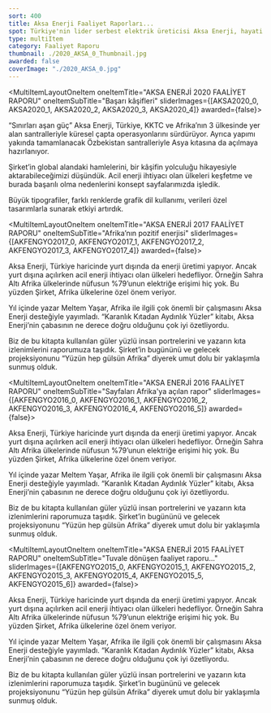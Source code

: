 ```yaml
---
sort: 400
title: Aksa Enerji Faaliyet Raporları...
spot: Türkiye'nin lider serbest elektrik üreticisi Aksa Enerji, hayati bir konuda faaliyet gösteriyor. Kurduğu santrallerle Türkiye ekonomisine değer katan <strong>Şirket'i dünyaya açıldığı bir zaman diliminde paydaşlarıyla buluşturmaya başladık.</strong> Büyük potansiyeli bulunan Aksa Enerji, faaliyet raporlarıyla da global şirket vizyonunu ortaya koymalıydı. Biz de bunu farklı yollarla yansıtmaya devam ediyoruz.
type: multiItem
category: Faaliyet Raporu
thumbnail: ./2020_AKSA_0_Thumbnail.jpg
awarded: false
coverImage: "./2020_AKSA_0.jpg"
---
```




<MultiItemLayoutOneItem oneItemTitle="AKSA ENERJİ 2020 FAALİYET RAPORU" oneItemSubTitle="Başarı kâşifleri" sliderImages={[AKSA2020_0, AKSA2020_1, AKSA2020_2, AKSA2020_3, AKSA2020_4]} awarded={false}>

“Sınırları aşan güç” Aksa Enerji, Türkiye, KKTC ve Afrika’nın 3 ülkesinde yer alan santralleriyle küresel çapta operasyonlarını sürdürüyor. Ayrıca yapımı yakında tamamlanacak Özbekistan santralleriyle Asya kıtasına da açılmaya hazırlanıyor.

Şirket’in global alandaki hamlelerini, bir kâşifin yolculuğu hikayesiyle aktarabileceğimizi düşündük. Acil enerji ihtiyacı olan ülkeleri keşfetme ve burada başarılı olma nedenlerini konsept sayfalarımızda işledik.

Büyük tipografiler, farklı renklerde grafik dil kullanımı, verileri özel tasarımlarla sunarak etkiyi artırdık.

</MultiItemLayoutOneItem>


<MultiItemLayoutOneItem oneItemTitle="AKSA ENERJİ 2017 FAALİYET RAPORU" oneItemSubTitle="Afrika’nın pozitif enerjisi" sliderImages={[AKFENGYO2017_0, AKFENGYO2017_1, AKFENGYO2017_2, AKFENGYO2017_3, AKFENGYO2017_4]} awarded={false}>

Aksa Enerji, Türkiye haricinde yurt dışında da enerji üretimi yapıyor. Ancak yurt dışına açılırken acil enerji ihtiyacı olan ülkeleri hedefliyor. Örneğin Sahra Altı Afrika ülkelerinde nüfusun %79’unun elektriğe erişimi hiç yok. Bu yüzden Şirket, Afrika ülkelerine özel önem veriyor.

Yıl içinde yazar Meltem Yaşar, Afrika ile ilgili çok önemli bir çalışmasını Aksa Enerji desteğiyle yayımladı. “Karanlık Kıtadan Aydınlık Yüzler” kitabı, Aksa Enerji’nin çabasının ne derece doğru olduğunu çok iyi özetliyordu.

Biz de bu kitapta kullanılan güler yüzlü insan portrelerini ve yazarın kıta izlenimlerini raporumuza taşıdık. Şirket’in bugününü ve gelecek projeksiyonunu “Yüzün hep gülsün Afrika” diyerek umut dolu bir yaklaşımla sunmuş olduk.

</MultiItemLayoutOneItem>


<MultiItemLayoutOneItem oneItemTitle="AKSA ENERJİ 2016 FAALİYET RAPORU" oneItemSubTitle="Sayfaları Afrika'ya açılan rapor" sliderImages={[AKFENGYO2016_0, AKFENGYO2016_1, AKFENGYO2016_2, AKFENGYO2016_3, AKFENGYO2016_4, AKFENGYO2016_5]} awarded={false}>

Aksa Enerji, Türkiye haricinde yurt dışında da enerji üretimi yapıyor. Ancak yurt dışına açılırken acil enerji ihtiyacı olan ülkeleri hedefliyor. Örneğin Sahra Altı Afrika ülkelerinde nüfusun %79’unun elektriğe erişimi hiç yok. Bu yüzden Şirket, Afrika ülkelerine özel önem veriyor.

Yıl içinde yazar Meltem Yaşar, Afrika ile ilgili çok önemli bir çalışmasını Aksa Enerji desteğiyle yayımladı. “Karanlık Kıtadan Aydınlık Yüzler” kitabı, Aksa Enerji’nin çabasının ne derece doğru olduğunu çok iyi özetliyordu.

Biz de bu kitapta kullanılan güler yüzlü insan portrelerini ve yazarın kıta izlenimlerini raporumuza taşıdık. Şirket’in bugününü ve gelecek projeksiyonunu “Yüzün hep gülsün Afrika” diyerek umut dolu bir yaklaşımla sunmuş olduk.

</MultiItemLayoutOneItem>


<MultiItemLayoutOneItem oneItemTitle="AKSA ENERJİ 2015 FAALİYET RAPORU" oneItemSubTitle="Tuvale dönüşen faaliyet raporu..." sliderImages={[AKFENGYO2015_0, AKFENGYO2015_1, AKFENGYO2015_2, AKFENGYO2015_3, AKFENGYO2015_4, AKFENGYO2015_5, AKFENGYO2015_6]} awarded={false}>

Aksa Enerji, Türkiye haricinde yurt dışında da enerji üretimi yapıyor. Ancak yurt dışına açılırken acil enerji ihtiyacı olan ülkeleri hedefliyor. Örneğin Sahra Altı Afrika ülkelerinde nüfusun %79’unun elektriğe erişimi hiç yok. Bu yüzden Şirket, Afrika ülkelerine özel önem veriyor.

Yıl içinde yazar Meltem Yaşar, Afrika ile ilgili çok önemli bir çalışmasını Aksa Enerji desteğiyle yayımladı. “Karanlık Kıtadan Aydınlık Yüzler” kitabı, Aksa Enerji’nin çabasının ne derece doğru olduğunu çok iyi özetliyordu.

Biz de bu kitapta kullanılan güler yüzlü insan portrelerini ve yazarın kıta izlenimlerini raporumuza taşıdık. Şirket’in bugününü ve gelecek projeksiyonunu “Yüzün hep gülsün Afrika” diyerek umut dolu bir yaklaşımla sunmuş olduk.

</MultiItemLayoutOneItem>
